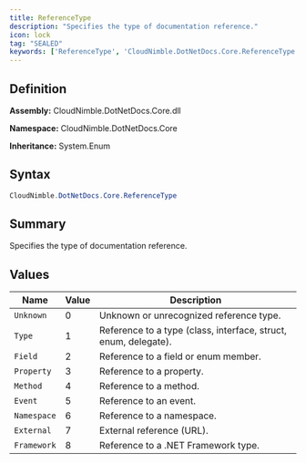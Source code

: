 ```yaml
---
title: ReferenceType
description: "Specifies the type of documentation reference."
icon: lock
tag: "SEALED"
keywords: ['ReferenceType', 'CloudNimble.DotNetDocs.Core.ReferenceType', 'CloudNimble.DotNetDocs.Core', 'class', 'System.Enum']
---
```


## Definition

**Assembly:** CloudNimble.DotNetDocs.Core.dll

**Namespace:** CloudNimble.DotNetDocs.Core

**Inheritance:** System.Enum

## Syntax

```csharp
CloudNimble.DotNetDocs.Core.ReferenceType
```

## Summary

Specifies the type of documentation reference.

## Values

| Name | Value | Description |
|------|-------|-------------|
| `Unknown` | 0 | Unknown or unrecognized reference type. |
| `Type` | 1 | Reference to a type (class, interface, struct, enum, delegate). |
| `Field` | 2 | Reference to a field or enum member. |
| `Property` | 3 | Reference to a property. |
| `Method` | 4 | Reference to a method. |
| `Event` | 5 | Reference to an event. |
| `Namespace` | 6 | Reference to a namespace. |
| `External` | 7 | External reference (URL). |
| `Framework` | 8 | Reference to a .NET Framework type. |

